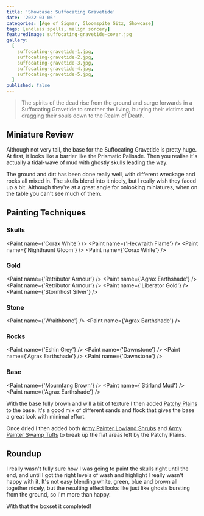 ```yaml
---
title: 'Showcase: Suffocating Gravetide'
date: '2022-03-06'
categories: [Age of Sigmar, Gloomspite Gitz, Showcase]
tags: [endless spells, malign sorcery]
featuredImage: suffocating-gravetide-cover.jpg
gallery:
  [
    suffocating-gravetide-1.jpg,
    suffocating-gravetide-2.jpg,
    suffocating-gravetide-3.jpg,
    suffocating-gravetide-4.jpg,
    suffocating-gravetide-5.jpg,
  ]
published: false
---
```


> The spirits of the dead rise from the ground and surge forwards in a Suffocating Gravetide to smother the living,
> burying their victims and dragging their souls down to the Realm of Death.

## Miniature Review

Although not very tall, the base for the Suffocating Gravetide is pretty huge. At first, it looks like a barrier like
the Prismatic Palisade. Then you realise it's actually a tidal-wave of mud with ghostly skulls leading the way.

The ground and dirt has been done really well, with different wreckage and rocks all mixed in. The skulls blend into it
nicely, but I really wish they faced up a bit. Although they're at a great angle for onlooking miniatures, when on the
table you can't see much of them.

## Painting Techniques

### Skulls
<Paint name={'Corax White'} />
<Paint name={'Hexwraith Flame'} />
<Paint name={'Nighthaunt Gloom'} />
<Paint name={'Corax White'} />

### Gold
<Paint name={'Retributor Armour'} />
<Paint name={'Agrax Earthshade'} />
<Paint name={'Retributor Armour'} />
<Paint name={'Liberator Gold'} />
<Paint name={'Stormhost Silver'} />

### Stone
<Paint name={'Wraithbone'} />
<Paint name={'Agrax Earthshade'} />

### Rocks
<Paint name={'Eshin Grey'} />
<Paint name={'Dawnstone'} />
<Paint name={'Agrax Earthshade'} />
<Paint name={'Dawnstone'} />

### Base
<Paint name={'Mournfang Brown'} />
<Paint name={'Stirland Mud'} />
<Paint name={'Agrax Earthshade'} />

With the base fully brown and will a bit of texture I then added
[Patchy Plains](https://www.geekgamingscenics.com/collections/base-ready-range/products/lukes-aps-base-ready-patchy-plains)
to the base. It's a good mix of different sands and flock that gives the base a great look with minimal effort.

Once dried I then added both [Army Painter Lowland Shrubs](https://www.amazon.co.uk/gp/product/B086MBW9R9) and
[Army Painter Swamp Tufts](https://www.amazon.co.uk/gp/product/B07R8GZQYR) to break up the flat areas left by the
Patchy Plains.

## Roundup

I really wasn't fully sure how I was going to paint the skulls right until the end, and until I got the right levels of
wash and highlight I really wasn't happy with it. It's not easy blending white, green, blue and brown all together
nicely, but the resulting effect looks like just like ghosts bursting from the ground, so I'm more than happy.

With that the boxset it completed!